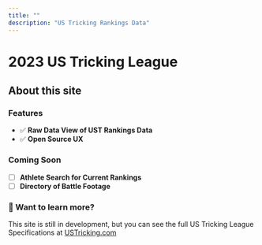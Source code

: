 ```yaml
---
title: ""
description: "US Tricking Rankings Data"
---
```


# 2023 US Tricking League

<Rankings />

## About this site

### Features
- ✅ **Raw Data View of UST Rankings Data**
- ✅ **Open Source UX**

### Coming Soon
- [ ] **Athlete Search for Current Rankings**
- [ ] **Directory of Battle Footage**

### 👀 Want to learn more?

This site is still in development, but you can see the full US Tricking League Specifications at [USTricking.com](https://www.ustricking.com/rankings)


